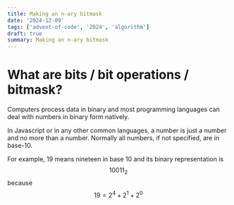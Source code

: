 ```yaml
---
title: Making an n-ary bitmask
date: '2024-12-09'
tags: ['advent-of-code', '2024', 'algorithm']
draft: true
summary: Making an n-ary bitmask
---
```


# What are bits / bit operations / bitmask?

Computers process data in binary and most programming languages can deal with numbers in binary form natively.

In Javascript or in any other common languages, a number is just a number and no more than a number. Normally all numbers, if not specified, are in base-10.

For example, 19 means nineteen in base 10 and its binary representation is $$10011_2$$ because $$19 = 2^4 + 2^1 + 2^0$$
